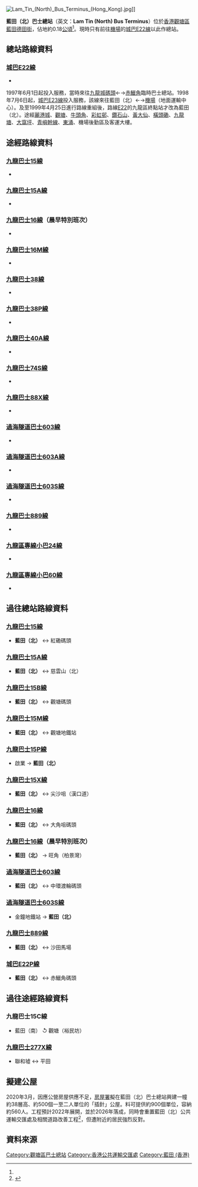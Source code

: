 {{Infobox HK Bus terminus
| image=Lam Tin North Bus Terminus 2015.jpg
| name=藍田（北）巴士總站 <br /> Lam Tin (North) Bus Terminus
| district=[[觀塘區|觀塘區]]
| area=[[藍田_(香港)|藍田]]
| street=[[德田街|德田街]]
| opendate=
| terminate=城巴<br />E22線
| via=九巴<br />15、15A、16、16M、38、38P、40A、74S、88X、603、603A、603S、889線
| feeder=
| nearbystreets= 
| nearbysights=[[藍田邨|藍田邨]]、[[德田邨|德田邨]]、[[德田廣場|德田廣場]]、[[藍田綜合大樓|藍田綜合大樓]]、[[藍田聖保祿中學|藍田聖保祿中學]]等
| notes=
| alternative=
| bgcolor=red 
| fontcolor=white }}
[[File:Lam_Tin_(North)_Bus_Terminus_(Hong_Kong).jpg|thumb]]]]

'''藍田（北）巴士總站'''（英文：'''Lam Tin (North) Bus Terminus'''）位於[[香港|香港]][[觀塘區|觀塘區]][[藍田_(香港)|藍田]][[德田街|德田街]]，佔地約0.18[[公頃|公頃]]<ref name=appledaily20200330/>。現時只有前往[[香港國際機場|機場]]的[[城巴E22線|城巴E22線]]以此作總站。

== 總站路線資料 ==
=== [[城巴E22線|城巴E22線]] ===
*{{HK Bus Route Lantau|E22|inline}}
1997年6月1日起投入服務，當時來往[[九龍城碼頭|九龍城碼頭]]←→[[赤鱲角|赤鱲角]]臨時巴士總站。1998年7月6日起，[[城巴E23線|城巴E23線]]投入服務，該線來往藍田（北）←→[[香港國際機場|機場]]（地面運輸中心）。及至1999年4月25日進行路線重組後，路線[[城巴E22線|E22]]的九龍區終點站才改為藍田（北）。途經[[麗港城|麗港城]]、[[觀塘|觀塘]]、[[牛頭角|牛頭角]]、[[彩虹邨|彩虹邨]]、[[鑽石山|鑽石山]]、[[黃大仙_(香港地方)|黃大仙]]、[[橫頭磡|橫頭磡]]、[[九龍塘|九龍塘]]、[[大窩坪|大窩坪]]、[[青嶼幹線|青嶼幹線]]、[[東涌_(香港)|東涌]]、機場後勤區及客運大樓。

==途經路線資料==
===[[九龍巴士15線|九龍巴士15線]]===
*{{HK Bus Route KLNT|15|inline}}

===[[九龍巴士15A線|九龍巴士15A線]]===
*{{HK Bus Route KLNT|15A|inline}}

===[[九龍巴士16線|九龍巴士16線]]（晨早特別班次）===
*{{HK Bus Route KLNT|16|special}}

===[[九龍巴士16M線|九龍巴士16M線]]===
*{{HK Bus Route KLNT|16M|inline}}

===[[九龍巴士38線|九龍巴士38線]]===
*{{HK Bus Route KLNT|38|inline}}

===[[九龍巴士38P線|九龍巴士38P線]]===
*{{HK Bus Route KLNT|38P|inline}}

===[[九龍巴士40A線|九龍巴士40A線]]===
*{{HK Bus Route KLNT|40A|inline}}

===[[九龍巴士74S線|九龍巴士74S線]]===
*{{HK Bus Route KLNT|74S|inline}}

===[[九龍巴士88X線|九龍巴士88X線]]===
*{{HK Bus Route KLNT|88X|inline}}

===[[過海隧道巴士603線|過海隧道巴士603線]]===
*{{HK Bus Route Cross Harbour|603|inline}}

===[[過海隧道巴士603A線|過海隧道巴士603A線]]===
*{{HK Bus Route Cross Harbour|603A|morning}}

===[[過海隧道巴士603S線|過海隧道巴士603S線]]===
*{{HK Bus Route Cross Harbour|603S|inline}}

===[[九龍巴士889線|九龍巴士889線]]===
*{{HK Bus Route KLNT|889|inline}}

===[[九龍區專線小巴24線|九龍區專線小巴24線]]===
*{{HK MiniBus Route KL Show:24|format=inline}}

===[[九龍區專線小巴60線|九龍區專線小巴60線]]===
*{{HK MiniBus Route KL Show:60|format=inline}}

==過往總站路線資料==
===[[九龍巴士15線|九龍巴士15線]]===
*'''藍田（北）''' ↔ 紅磡碼頭

===[[九龍巴士15A線|九龍巴士15A線]]===
*'''藍田（北）''' ↔ 慈雲山（北）

===[[九龍巴士15B線|九龍巴士15B線]]===
*'''藍田（北）''' ↔ 觀塘碼頭

===[[九龍巴士15M線|九龍巴士15M線]]===
*'''藍田（北）''' ↔ 觀塘地鐵站

===[[九龍巴士15P線|九龍巴士15P線]]===
*啟業 → '''藍田（北）'''

===[[九龍巴士215X線|九龍巴士15X線]]===
*'''藍田（北）''' ↔ 尖沙咀（漢口道）

===[[九龍巴士16線|九龍巴士16線]]===
*'''藍田（北）''' ↔ 大角咀碼頭

===[[九龍巴士16線|九龍巴士16線]]（晨早特別班次）===
*'''藍田（北）''' → 旺角（柏景灣）

===[[過海隧道巴士603線|過海隧道巴士603線]]===
*'''藍田（北）''' ↔ 中環渡輪碼頭

===[[過海隧道巴士603S線|過海隧道巴士603S線]]===
*金鐘地鐵站 → '''藍田（北）'''

===[[九龍巴士889線|九龍巴士889線]]===
*'''藍田（北）''' ↔ 沙田馬場

===[[城巴E22P線|城巴E22P線]]===
*'''藍田（北）''' ↔ 赤鱲角碼頭

==過往途經路線資料==
===九龍巴士15C線===
*藍田（南） ↺ 觀塘（裕民坊）

===[[九龍巴士277X線|九龍巴士277X線]]===
*聯和墟 ↔ 平田

==擬建公屋==
2020年3月，因應公營房屋供應不足，[[房屋署|房屋署]]擬在藍田（北）巴士總站興建一幢約38層高、約500個一至二人單位的「插針」公屋。料可提供約900個單位，容納約560人。工程預計2022年展開，並於2026年落成，同時會重置藍田（北）公共運輸交匯處及相關道路改善工程<ref name=appledaily20200330>{{cite web |url=https://hk.appledaily.com/local/20200330/LYGKTTHVEYYTQJQXVSVFHH6VUM/ |title=房署擬藍田建兩幢「插針樓」 提供約900個公營房屋單位 |publisher=[[蘋果日報_(香港)|蘋果日報]] |date=2020年3月30日 |access-date=2020年5月25日 |archive-date=2020年5月27日 |archive-url=https://web.archive.org/web/20200527070840/https://hk.appledaily.com/local/20200330/LYGKTTHVEYYTQJQXVSVFHH6VUM/ |dead-url=yes }}{{zh-hant}}</ref>，但遭附近的居民強烈反對。

==資料來源==
{{reflist}}

{{香港觀塘區巴士總站列表}}

[[Category:觀塘區巴士總站|Category:觀塘區巴士總站]]
[[Category:香港公共運輸交匯處|Category:香港公共運輸交匯處]]
[[Category:藍田_(香港)|Category:藍田 (香港)]]